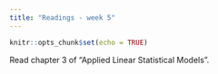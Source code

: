 ```yaml
---
title: "Readings - week 5"
---
```


```r
knitr::opts_chunk$set(echo = TRUE)
```

Read chapter 3 of "Applied Linear Statistical Models".
